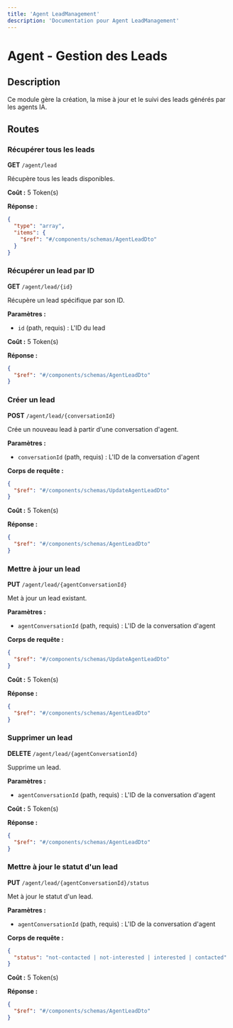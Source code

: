 ```yaml
---
title: 'Agent LeadManagement'
description: 'Documentation pour Agent LeadManagement'
---
```


# Agent - Gestion des Leads

## Description
Ce module gère la création, la mise à jour et le suivi des leads générés par les agents IA.

## Routes

### Récupérer tous les leads
**GET** `/agent/lead`

Récupère tous les leads disponibles.

**Coût :** 5 Token(s)

**Réponse :**
```json
{
  "type": "array",
  "items": {
    "$ref": "#/components/schemas/AgentLeadDto"
  }
}
```

### Récupérer un lead par ID
**GET** `/agent/lead/{id}`

Récupère un lead spécifique par son ID.

**Paramètres :**
- `id` (path, requis) : L'ID du lead

**Coût :** 5 Token(s)

**Réponse :**
```json
{
  "$ref": "#/components/schemas/AgentLeadDto"
}
```

### Créer un lead
**POST** `/agent/lead/{conversationId}`

Crée un nouveau lead à partir d'une conversation d'agent.

**Paramètres :**
- `conversationId` (path, requis) : L'ID de la conversation d'agent

**Corps de requête :**
```json
{
  "$ref": "#/components/schemas/UpdateAgentLeadDto"
}
```

**Coût :** 5 Token(s)

**Réponse :**
```json
{
  "$ref": "#/components/schemas/AgentLeadDto"
}
```

### Mettre à jour un lead
**PUT** `/agent/lead/{agentConversationId}`

Met à jour un lead existant.

**Paramètres :**
- `agentConversationId` (path, requis) : L'ID de la conversation d'agent

**Corps de requête :**
```json
{
  "$ref": "#/components/schemas/UpdateAgentLeadDto"
}
```

**Coût :** 5 Token(s)

**Réponse :**
```json
{
  "$ref": "#/components/schemas/AgentLeadDto"
}
```

### Supprimer un lead
**DELETE** `/agent/lead/{agentConversationId}`

Supprime un lead.

**Paramètres :**
- `agentConversationId` (path, requis) : L'ID de la conversation d'agent

**Coût :** 5 Token(s)

**Réponse :**
```json
{
  "$ref": "#/components/schemas/AgentLeadDto"
}
```

### Mettre à jour le statut d'un lead
**PUT** `/agent/lead/{agentConversationId}/status`

Met à jour le statut d'un lead.

**Paramètres :**
- `agentConversationId` (path, requis) : L'ID de la conversation d'agent

**Corps de requête :**
```json
{
  "status": "not-contacted | not-interested | interested | contacted"
}
```

**Coût :** 5 Token(s)

**Réponse :**
```json
{
  "$ref": "#/components/schemas/AgentLeadDto"
}
``` 
